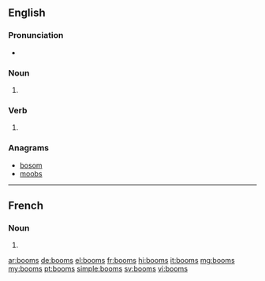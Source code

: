 {{also|Booms}}
==English==

===Pronunciation===
* {{IPA|/buːmz/|lang=en}}

===Noun===
{{head|en|noun plural form}}

# {{plural of|boom|lang=en}}

===Verb===
{{head|en|verb form}}

# {{en-third-person singular of|boom}}

===Anagrams===
* [[bosom#English|bosom]]
* [[moobs#English|moobs]]

----

==French==

===Noun===
{{head|fr|noun plural form|g=m}}

# {{plural of|boom|lang=fr}}

[[ar:booms]]
[[de:booms]]
[[el:booms]]
[[fr:booms]]
[[hi:booms]]
[[it:booms]]
[[mg:booms]]
[[my:booms]]
[[pt:booms]]
[[simple:booms]]
[[sv:booms]]
[[vi:booms]]